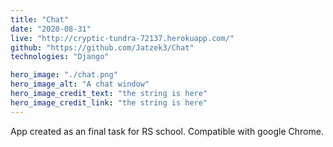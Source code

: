 ---
title: "Chat"
date: "2020-08-31"
live: "http://cryptic-tundra-72137.herokuapp.com/"
github: "https://github.com/Jatzek3/Chat"
technologies: "Django"

hero_image: "./chat.png"
hero_image_alt: "A chat window"
hero_image_credit_text: "the string is here"
hero_image_credit_link: "the string is here"
---

App created as an final task for RS school.
Compatible with google Chrome.